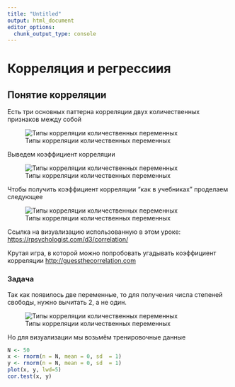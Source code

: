 ```yaml
---
title: "Untitled"
output: html_document
editor_options: 
  chunk_output_type: console
---
```


# Корреляция и регрессиия

## Понятие корреляции

Есть три основных паттерна корреляции двух количественных признаков между собой

![Типы корреляции количественных переменных](img/correlation.png)

Выведем коэффициент корреляции

![Типы корреляции количественных переменных](img/coef_corr.png)

Чтобы получить коэффициент корреляции "как в учебниках" проделаем следующее

![Типы корреляции количественных переменных](img/corr_like_u4ebnik.png)

Cсылка на визуализацию использованную в этом уроке: <https://rpsychologist.com/d3/correlation/>

Крутая игра, в которой можно попробовать угадывать коэффициент корреляции <http://guessthecorrelation.com>

### Задача

Так как появилось две переменные, то для получения числа степеней свободы, нужно вычитать 2, а не один.

![Типы корреляции количественных переменных](img/exercise_correlation.png)

Но для визуализации мы возьмём тренировочные данные

```r
N <- 50
x <- rnorm(n = N, mean = 0, sd  = 1)
y <- rnorm(n = N, mean = 0, sd  = 1)
plot(x, y, lwd=5)
cor.test(x, y)
```

